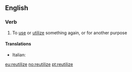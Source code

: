 ==English==

===Verb===
{{en-verb|reutiliz|ing}}

# To [[use]] or [[utilize]] something again, or for another purpose

====Translations====
{{trans-top|reutilize}}
*Italian: {{t-|it|riutilizzare}}
{{trans-mid}}

{{trans-bottom}}

[[eu:reutilize]]
[[no:reutilize]]
[[pt:reutilize]]